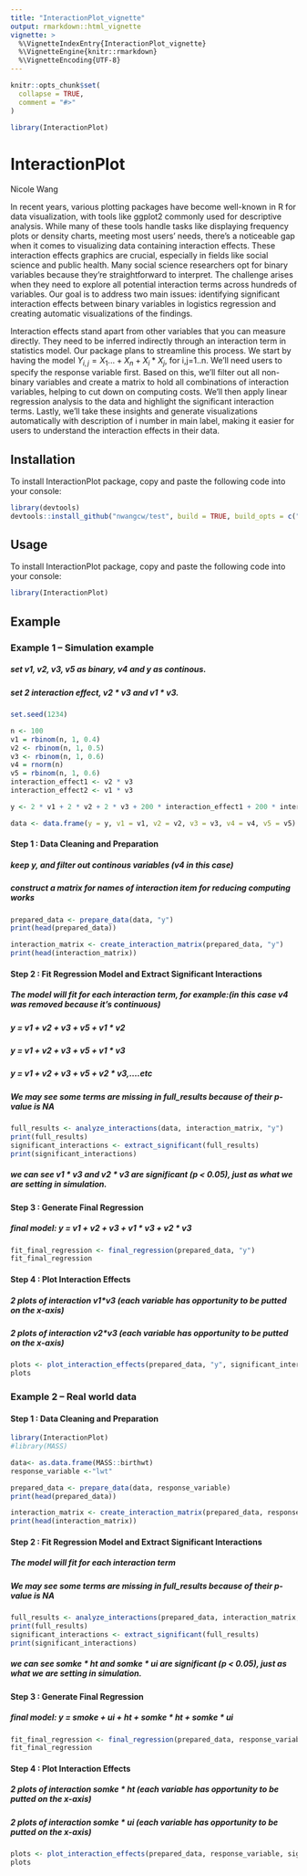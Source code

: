```yaml
---
title: "InteractionPlot_vignette"
output: rmarkdown::html_vignette
vignette: >
  %\VignetteIndexEntry{InteractionPlot_vignette}
  %\VignetteEngine{knitr::rmarkdown}
  %\VignetteEncoding{UTF-8}
---
```


```r
knitr::opts_chunk$set(
  collapse = TRUE,
  comment = "#>"
)
```

```r
library(InteractionPlot)
```

# InteractionPlot

Nicole Wang

In recent years, various plotting packages have become well-known in R for data visualization, with tools like ggplot2 commonly used for descriptive analysis. While many of these tools handle tasks like displaying frequency plots or density charts, meeting most users' needs, there's a noticeable gap when it comes to visualizing data containing interaction effects. These interaction effects graphics are crucial, especially in fields like social science and public health. Many social science researchers opt for binary variables because they're straightforward to interpret. The challenge arises when they need to explore all potential interaction terms across hundreds of variables. Our goal is to address two main issues: identifying significant interaction effects between binary variables in logistics regression and creating automatic visualizations of the findings.

Interaction effects stand apart from other variables that you can measure directly. They need to be inferred indirectly through an interaction term in statistics model. Our package plans to streamline this process. We start by having the model $Y_{i,j}=X_1...+X_n+X_i*X_j$, for i,j=1..n. We'll need users to specify the response variable first. Based on this, we'll filter out all non-binary variables and create a matrix to hold all combinations of interaction variables, helping to cut down on computing costs. We'll then apply linear regression analysis to the data and highlight the significant interaction terms. Lastly, we'll take these insights and generate visualizations automatically with description of i number in main label, making it easier for users to understand the interaction effects in their data.

## Installation

To install InteractionPlot package, copy and paste the following code into your console:

```r
library(devtools)
devtools::install_github("nwangcw/test", build = TRUE, build_opts = c("--no-resave-data", "--no-manual"),force = TRUE)
```

## Usage

To install InteractionPlot package, copy and paste the following code into your console:

```r
library(InteractionPlot)
```

## Example

### Example 1 -- Simulation example

##### set v1, v2, v3, v5 as binary, v4 and y as continous.

##### set 2 interaction effect, v2 * v3 and v1 * v3.

```r
set.seed(1234)

n <- 100 
v1 = rbinom(n, 1, 0.4)
v2 <- rbinom(n, 1, 0.5)  
v3 <- rbinom(n, 1, 0.6)  
v4 = rnorm(n)
v5 = rbinom(n, 1, 0.6)
interaction_effect1 <- v2 * v3 
interaction_effect2 <- v1 * v3 

y <- 2 * v1 + 2 * v2 + 2 * v3 + 200 * interaction_effect1 + 200 * interaction_effect2 + rnorm(n,mean=0,sd=1)  

data <- data.frame(y = y, v1 = v1, v2 = v2, v3 = v3, v4 = v4, v5 = v5)

```

#### Step 1 : Data Cleaning and Preparation

##### keep y, and filter out continous variables (v4 in this case) 

##### construct a matrix for names of interaction item for reducing computing works

```r
prepared_data <- prepare_data(data, "y")
print(head(prepared_data))

interaction_matrix <- create_interaction_matrix(prepared_data, "y")
print(head(interaction_matrix))
```

#### Step 2 : Fit Regression Model and Extract Significant Interactions

##### The model will fit for each interaction term, for example:(in this case v4 was removed because it's continuous)

##### y = v1 + v2 + v3 + v5 + v1 * v2

##### y = v1 + v2 + v3 + v5 + v1 * v3

##### y = v1 + v2 + v3 + v5 + v2 * v3,....etc

##### We may see some terms are missing in full_results because of their p-value is NA 

```r
full_results <- analyze_interactions(data, interaction_matrix, "y")
print(full_results)
significant_interactions <- extract_significant(full_results)
print(significant_interactions)
```



##### we can see v1 * v3 and v2 * v3 are significant (p < 0.05), just as what we are setting in simulation.

#### Step 3 : Generate Final Regression

##### final model: y = v1 + v2 + v3 + v1 * v3 + v2 * v3

```r
fit_final_regression <- final_regression(prepared_data, "y")
fit_final_regression
```


#### Step 4 : Plot Interaction Effects

##### 2 plots of interaction v1*v3 (each variable has opportunity to be putted on the  x-axis)

##### 2 plots of interaction v2*v3 (each variable has opportunity to be putted on the  x-axis)


```r
plots <- plot_interaction_effects(prepared_data, "y", significant_interactions)
plots
```












### Example 2 -- Real world data

#### Step 1 : Data Cleaning and Preparation

```r

library(InteractionPlot)
#library(MASS)

data<- as.data.frame(MASS::birthwt)
response_variable <-"lwt"

prepared_data <- prepare_data(data, response_variable)
print(head(prepared_data))

interaction_matrix <- create_interaction_matrix(prepared_data, response_variable)
print(head(interaction_matrix))
```
#### Step 2 : Fit Regression Model and Extract Significant Interactions

##### The model will fit for each interaction term

##### We may see some terms are missing in full_results because of their p-value is NA 

```r
full_results <- analyze_interactions(prepared_data, interaction_matrix, response_variable)
print(full_results)
significant_interactions <- extract_significant(full_results)
print(significant_interactions)
```



##### we can see somke * ht and somke * ui are significant (p < 0.05), just as what we are setting in simulation.

#### Step 3 : Generate Final Regression

##### final model: y = smoke + ui + ht + somke * ht + somke * ui

```r
fit_final_regression <- final_regression(prepared_data, response_variable)
fit_final_regression
```


#### Step 4 : Plot Interaction Effects

##### 2 plots of interaction somke * ht (each variable has opportunity to be putted on the  x-axis)

##### 2 plots of interaction somke * ui (each variable has opportunity to be putted on the  x-axis)


```r
plots <- plot_interaction_effects(prepared_data, response_variable, significant_interactions)
plots
```


